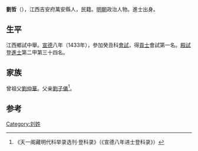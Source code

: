 {{Otheruses|other=名为刘哲的其他人物|刘哲}}

'''劉哲'''（{{bd|1395年||？}}），江西吉安府萬安縣人，民籍。[[明朝|明朝]]政治人物。進士出身。

== 生平 ==
江西鄉試中舉。[[宣德|宣德]]八年（1433年），參加癸丑科[[會試|會試]]，得[[貢士|貢士]]會試第一名。[[殿試|殿試]]登[[進士|進士]]第二甲第三十四名。

== 家族 ==
曾祖父[[劉仲華|劉仲華]]。父亲[[劉子儀|劉子儀]]<ref>《天一阁藏明代科举录选刊·登科录》（《宣德八年进士登科录》）</ref>。

==参考==
{{reflist}}

{{宣德八年癸丑科殿試金榜}}

{{Authority control}}

{{DEFAULTSORT:}}
[[Category:刘姓|Category:刘姓]]


{{明朝人物小作品}}